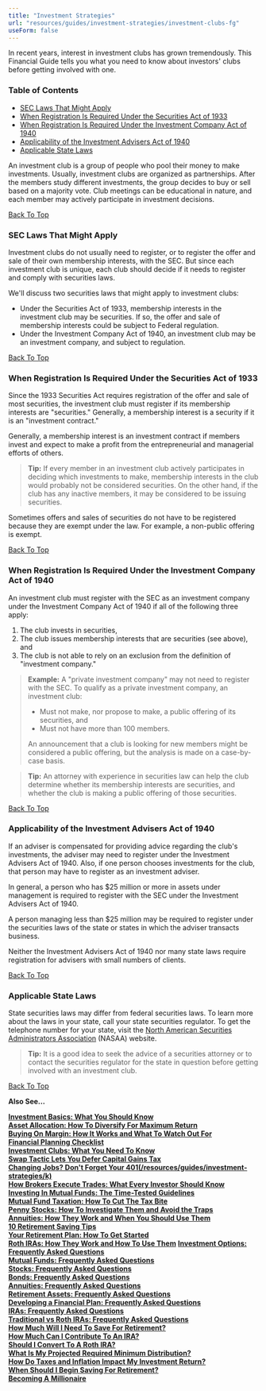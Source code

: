 ```yaml
---
title: "Investment Strategies"
url: "resources/guides/investment-strategies/investment-clubs-fg"
useForm: false
---
```



In recent years, interest in investment clubs has grown tremendously. This Financial Guide tells you what you need to know about investors' clubs before getting involved with one.

### Table of Contents

*   [SEC Laws That Might Apply](#1)
*   [When Registration Is Required Under the Securities Act of 1933](#2)
*   [When Registration Is Required Under the Investment Company Act of 1940](#3)
*   [Applicability of the Investment Advisers Act of 1940](#4)
*   [Applicable State Laws](#5)

An investment club is a group of people who pool their money to make investments. Usually, investment clubs are organized as partnerships. After the members study different investments, the group decides to buy or sell based on a majority vote. Club meetings can be educational in nature, and each member may actively participate in investment decisions.

[Back To Top](#top)

### SEC Laws That Might Apply

Investment clubs do not usually need to register, or to register the offer and sale of their own membership interests, with the SEC. But since each investment club is unique, each club should decide if it needs to register and comply with securities laws.

We'll discuss two securities laws that might apply to investment clubs:

*   Under the Securities Act of 1933, membership interests in the investment club may be securities. If so, the offer and sale of membership interests could be subject to Federal regulation.
*   Under the Investment Company Act of 1940, an investment club may be an investment company, and subject to regulation.

[Back To Top](#top)

### When Registration Is Required Under the Securities Act of 1933

Since the 1933 Securities Act requires registration of the offer and sale of most securities, the investment club must register if its membership interests are "securities." Generally, a membership interest is a security if it is an "investment contract."

Generally, a membership interest is an investment contract if members invest and expect to make a profit from the entrepreneurial and managerial efforts of others.

> **Tip:** If every member in an investment club actively participates in deciding which investments to make, membership interests in the club would probably not be considered securities. On the other hand, if the club has any inactive members, it may be considered to be issuing securities.

Sometimes offers and sales of securities do not have to be registered because they are exempt under the law. For example, a non-public offering is exempt.

[Back To Top](#top)

### When Registration Is Required Under the Investment Company Act of 1940

An investment club must register with the SEC as an investment company under the Investment Company Act of 1940 if all of the following three apply:

1.  The club invests in securities,
2.  The club issues membership interests that are securities (see above), and
3.  The club is not able to rely on an exclusion from the definition of "investment company."

> **Example:** A "private investment company" may not need to register with the SEC. To qualify as a private investment company, an investment club:
> 
> *   Must not make, nor propose to make, a public offering of its securities, and
> *   Must not have more than 100 members.
> 
> An announcement that a club is looking for new members might be considered a public offering, but the analysis is made on a case-by-case basis.

> **Tip:** An attorney with experience in securities law can help the club determine whether its membership interests are securities, and whether the club is making a public offering of those securities.

[Back To Top](#top)

### Applicability of the Investment Advisers Act of 1940

If an adviser is compensated for providing advice regarding the club's investments, the adviser may need to register under the Investment Advisers Act of 1940. Also, if one person chooses investments for the club, that person may have to register as an investment adviser.

In general, a person who has $25 million or more in assets under management is required to register with the SEC under the Investment Advisers Act of 1940.

A person managing less than $25 million may be required to register under the securities laws of the state or states in which the adviser transacts business.

Neither the Investment Advisers Act of 1940 nor many state laws require registration for advisers with small numbers of clients.

[Back To Top](#top)

### Applicable State Laws

State securities laws may differ from federal securities laws. To learn more about the laws in your state, call your state securities regulator. To get the telephone number for your state, visit the [North American Securities Administrators Association](http://www.nasaa.org/about-us/contact-us/contact-your-regulator) (NASAA) website.

> **Tip:** It is a good idea to seek the advice of a securities attorney or to contact the securities regulator for the state in question before getting involved with an investment club.

[Back To Top](#top)

**Also See...**

[**Investment Basics: What You Should Know**](/resources/guides/investment-strategies/investment-basics-fg)  
[**Asset Allocation: How To Diversify For Maximum Return**](/resources/guides/investment-strategies/asset-allocation-fg)  
[**Buying On Margin: How It Works and What To Watch Out For**](/resources/guides/investment-strategies/buying-margin-fg)  
[**Financial Planning Checklist**](/resources/guides/investment-strategies/financial-planning-checklist-fg)  
[**Investment Clubs: What You Need To Know**](/resources/guides/investment-strategies/investment-clubs-fg)  
[**Swap Tactic Lets You Defer Capital Gains Tax**](/resources/guides/investment-strategies/capital-gain-tax-fg)  
[**Changing Jobs? Don't Forget Your 401(/resources/guides/investment-strategies/k)**](/resources/guides/investment-strategies/changing-job-fg)  
[**How Brokers Execute Trades: What Every Investor Should Know**](/resources/guides/investment-strategies/brokers-trade-fg)  
[**Investing In Mutual Funds: The Time-Tested Guidelines**](/resources/guides/investment-strategies/investing-mutual-funds-fg)  
[**Mutual Fund Taxation: How To Cut The Tax Bite**](/resources/guides/investment-strategies/mutual-fund-taxation-fg)  
[**Penny Stocks: How To Investigate Them and Avoid the Traps**](/resources/guides/investment-strategies/penny-stocks-fg)  
[**Annuities: How They Work and When You Should Use Them**](/resources/guides/investment-strategies/annuities-fg)  
[**10 Retirement Saving Tips**](/resources/guides/investment-strategies/retirement-tips-fg)  
[**Your Retirement Plan: How To Get Started**](/resources/guides/investment-strategies/retirement-plan-fg)  
[**Roth IRAs: How They Work and How To Use Them**](/resources/guides/investment-strategies/rith-iras-fg)
[**Investment Options: Frequently Asked Questions**](/resources/guides/investment-strategies/investment-option-faq)  
[**Mutual Funds: Frequently Asked Questions**](/resources/guides/investment-strategies/mutual-fund-faq)  
[**Stocks: Frequently Asked Questions**](/resources/guides/investment-strategies/stocks-faq)  
[**Bonds: Frequently Asked Questions**](/resources/guides/investment-strategies/bonds-faq)  
[**Annuities: Frequently Asked Questions**](/resources/guides/investment-strategies/annuities-faq)  
[**Retirement Assets: Frequently Asked Questions**](/resources/guides/investment-strategies/retirement-assets-faq)  
[**Developing a Financial Plan: Frequently Asked Questions**](/resources/guides/investment-strategies/developing-financial-plan-faq)  
[**IRAs: Frequently Asked Questions**](/resources/guides/investment-strategies/iras-faq)  
[**Traditional vs Roth IRAs: Frequently Asked Questions**](/resources/guides/investment-strategies/traditional-vs-roth-iras)  
[**How Much Will I Need To Save For Retirement?**]()  
[**How Much Can I Contribute To An IRA?**]()  
[**Should I Convert To A Roth IRA?**]()  
[**What Is My Projected Required Minimum Distribution?**]()  
[**How Do Taxes and Inflation Impact My Investment Return?**]()  
[**When Should I Begin Saving For Retirement?**]()  
[**Becoming A Millionaire**]()
